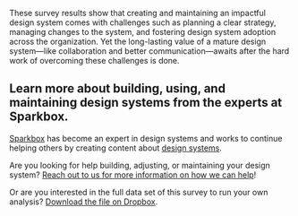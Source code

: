
<SectionHeader title="Conclusion" name="conclusion">

These survey results show that creating and maintaining an impactful design system comes with challenges such as planning a clear strategy, managing changes to the system, and fostering design system adoption across the organization. Yet the long-lasting value of a mature design system—like collaboration and better communication—awaits after the hard work of overcoming these challenges is done.

</SectionHeader>

<div class="obj-max-width util-pad-top-lg util-pad-top-h1@md util-pad-top-h2@lg">

## Learn more about building, using, and maintaining design systems from the experts at Sparkbox.
 
  <div class="cmp-aside">
    <p class="cmp-aside__text"><a href="https://seesparkbox.com/">Sparkbox</a> has become an expert in design systems and works to continue helping others by creating content about <a href="https://seesparkbox.com/foundry/category/design_systems">design systems</a>.</p>
    <p class="cmp-aside__text">Are you looking for help building, adjusting, or maintaining your design system? <a href="https://seesparkbox.com/work-with-us">Reach out to us for more information on how we can help</a>!</p>
    <p class="cmp-aside__text">Or are you interested in the full data set of this survey to run your own analysis? <a href="https://www.dropbox.com/s/7bjji6e1iogv7ta/2020%C2%A0Design%20Systems%20Survey%20Full%20Results.numbers?dl=0">Download the file on Dropbox</a>.</p>
  </div>
</div>